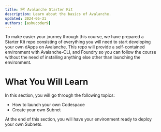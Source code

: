 ```yaml
---
title: 🗺️ Avalanche Starter Kit
description: Learn about the basics of Avalanche.
updated: 2024-05-31
authors: [ashucoder9]
---
```


To make easier your journey through this course, we have prepared a Starter Kit repo consisting of everything you will need to start developing your own dApps on Avalanche. This repo will provide a self-contained environment with Avalanche-CLI, and Foundry so you can follow the course without the need of installing anything else other than launching the environment.

# What You Will Learn

In this section, you will go through the following topics:

- How to launch your own Codespace
- Create your own Subnet

At the end of this section, you will have your environment ready to deploy your own Subnets.